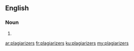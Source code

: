 ==English==

===Noun===
{{head|en|plural}}

# {{plural of|plagiarizer|lang=en|nocat=1}}

[[ar:plagiarizers]]
[[fr:plagiarizers]]
[[ku:plagiarizers]]
[[my:plagiarizers]]